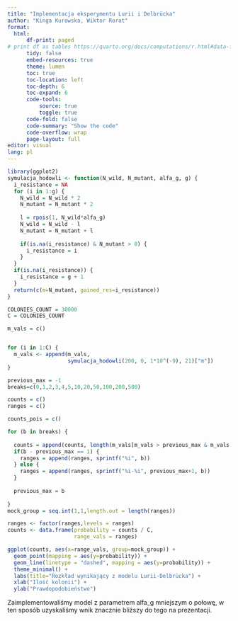 ```yaml
---
title: "Implementacja eksperymentu Lurii i Delbrücka"
author: "Kinga Kurowska, Wiktor Rorat"
format: 
  html:
      df-print: paged
# print df as tables https://quarto.org/docs/computations/r.html#data-frames
      tidy: false
      embed-resources: true
      theme: lumen
      toc: true
      toc-location: left
      toc-depth: 6
      toc-expand: 6
      code-tools:
          source: true
          toggle: true
      code-fold: false
      code-summary: "Show the code"
      code-overflow: wrap
      page-layout: full
editor: visual
lang: pl
---
```


```r
library(ggplot2)
symulacja_hodowli <- function(N_wild, N_mutant, alfa_g, g) {
  i_resistance = NA
  for (i in 1:g) {
    N_wild = N_wild * 2
    N_mutant = N_mutant * 2
    
    l = rpois(1, N_wild*alfa_g)
    N_wild = N_wild - l
    N_mutant = N_mutant + l
    
    if(is.na(i_resistance) & N_mutant > 0) {
      i_resistance = i
    }
  }
  if(is.na(i_resistance)) {
    i_resistance = g + 1
  }
  return(c(m=N_mutant, gained_res=i_resistance))
}

COLONIES_COUNT = 30000
C = COLONIES_COUNT

m_vals = c()


for (i in 1:C) {
  m_vals <- append(m_vals, 
                   symulacja_hodowli(200, 0, 1*10^(-9), 21)["m"])
}

previous_max = -1
breaks=c(0,1,2,3,4,5,10,20,50,100,200,500)

counts = c()
ranges = c()

counts_pois = c()

for (b in breaks) {
  
  counts = append(counts, length(m_vals[m_vals > previous_max & m_vals <=b]))
  if(b - previous_max == 1) {
    ranges = append(ranges, sprintf("%i", b))
  } else {
    ranges = append(ranges, sprintf("%i-%i", previous_max+1, b))
  }
  
  previous_max = b
  
}
mock_group = seq.int(1,1,length.out = length(ranges))

ranges <- factor(ranges,levels = ranges)
counts <- data.frame(probability = counts / C, 
                     range_vals = ranges)

ggplot(counts, aes(x=range_vals, group=mock_group)) + 
  geom_point(mapping = aes(y=probability)) +
  geom_line(linetype = "dashed", mapping = aes(y=probability)) +
  theme_minimal() +
  labs(title="Rozkład wynikający z modelu Lurii-Delbrücka") +
  xlab("Ilość kolonii") +
  ylab("Prawdopodobieństwo")

```

Zaimplementowaliśmy model z parametrem alfa_g mniejszym o połowę, w ten sposób uzyskaliśmy wnik znacznie bliższy do tego na prezentacji.
